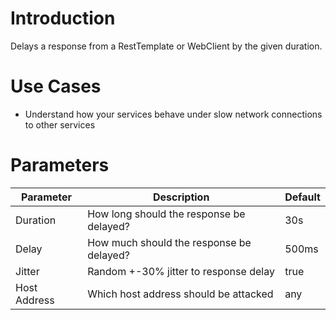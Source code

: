 # Introduction

Delays a response from a RestTemplate or WebClient by the given duration.


# Use Cases

* Understand how your services behave under slow network connections to other services

# Parameters

| Parameter    | Description                              | Default |
|--------------|------------------------------------------|---------|
| Duration     | How long should the response be delayed? | 30s     |
| Delay        | How much should the response be delayed? | 500ms   |
| Jitter       | Random +-30% jitter to response delay    | true    |
| Host Address | Which host address should be attacked    | any     |